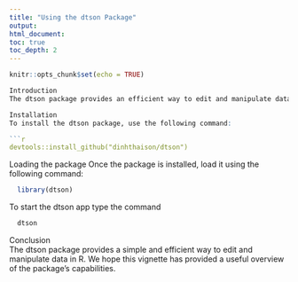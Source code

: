```yaml
---
title: "Using the dtson Package"
output: 
html_document: 
toc: true
toc_depth: 2
---
```

  
  ```r
knitr::opts_chunk$set(echo = TRUE)

Introduction
The dtson package provides an efficient way to edit and manipulate data within R. It is especially designed for individuals who are not familiar with coding, but need to edit or manipulate their data quickly and easily. This vignette will provide an overview of the package and demonstrate its usage.

Installation
To install the dtson package, use the following command:

```r
  devtools::install_github("dinhthaison/dtson")
```


Loading the package
Once the package is installed, load it using the following command:

```r
  library(dtson)
```


To start the dtson app type the command

```r
  dtson
```

  
Conclusion  
The dtson package provides a simple and efficient way to edit and manipulate data in R. We hope this vignette has provided a useful overview of the package's capabilities.